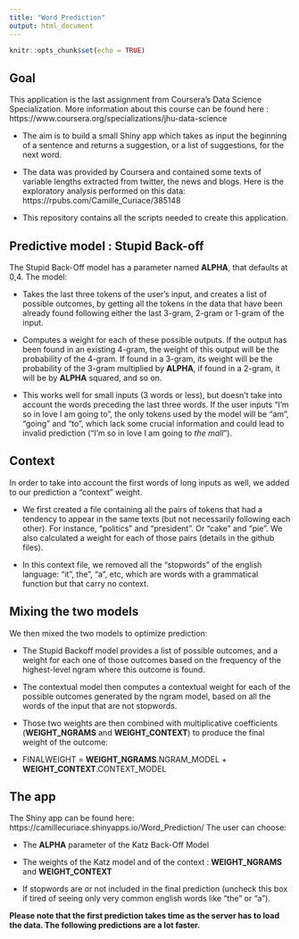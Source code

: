 ```yaml
---
title: "Word Prediction"
output: html_document
---
```


```r
knitr::opts_chunk$set(echo = TRUE)
```

## Goal

This application is the last assignment from Coursera's Data Science Specialization. More information about this course can be found here : https://www.coursera.org/specializations/jhu-data-science 

- The aim is to build a small Shiny app which takes as input the beginning of a sentence and returns a suggestion, or a list of suggestions, for the next word. 

- The data was provided by Coursera and contained some texts of variable lengths extracted from twitter, the news and blogs. Here is the exploratory analysis performed on this data: https://rpubs.com/Camille_Curiace/385148

- This repository contains all the scripts needed to create this application.


## Predictive model : Stupid Back-off


The Stupid Back-Off model has a parameter named **ALPHA**, that defaults at 0,4. The model:  

- Takes the last three tokens of the user's input, and creates a list of possible outcomes, by getting all the tokens in the data that have been already found following either the last 3-gram, 2-gram or 1-gram of the input.  

- Computes a weight for each of these possible outputs. If the output has been found in an existing 4-gram, the weight of this output will be the probability of the 4-gram. If found in a 3-gram, its weight will be the probability of the 3-gram multiplied by **ALPHA**, if found in a 2-gram, it will be by **ALPHA** squared, and so on.  

- This works well for small inputs (3 words or less), but doesn't take into account the words preceding the last three words. If the user inputs "I'm so in love I am going to", the only tokens used by the model will be "am", "going" and "to", which lack some crucial information and could lead to invalid prediction ("I'm so in love I am going to *the mall*").


## Context

In order to take into account the first words of long inputs as well, we added to our prediction a "context" weight.  

- We first created a file containing all the pairs of tokens that had a tendency to appear in the same texts (but not necessarily following each other). For instance, "politics" and "president". Or "cake" and "pie". We also calculated a weight for each of those pairs (details in the github files).  

- In this context file, we removed all the "stopwords" of the english language: "it", the", "a", etc, which are words with a grammatical function but that carry no context.


## Mixing the two models  

We then mixed the two models to optimize prediction:  

- The Stupid Backoff model provides a list of possible outcomes, and a weight for each one of those outcomes based on the frequency of the highest-level ngram where this outcome is found.   

- The contextual model then computes a contextual weight for each of the possible outcomes generated by the ngram model, based on all the words of the input that are not stopwords.   

- Those two weights are then combined with multiplicative coefficients (**WEIGHT_NGRAMS** and **WEIGHT_CONTEXT**) to produce the final weight of the outcome:  

- FINALWEIGHT =  **WEIGHT_NGRAMS**.NGRAM_MODEL + **WEIGHT_CONTEXT**.CONTEXT_MODEL


## The app

The Shiny app can be found here:  https://camillecuriace.shinyapps.io/Word_Prediction/
The user can choose:  

- The **ALPHA** parameter of the Katz Back-Off Model  

- The weights of the Katz model and of the context : **WEIGHT_NGRAMS** and **WEIGHT_CONTEXT**  

- If stopwords are or not included in the final prediction (uncheck this box if tired of seeing only very common english words like "the" or "a").

**Please note that the first prediction takes time as the server has to load the data. The following predictions are a lot faster.**
